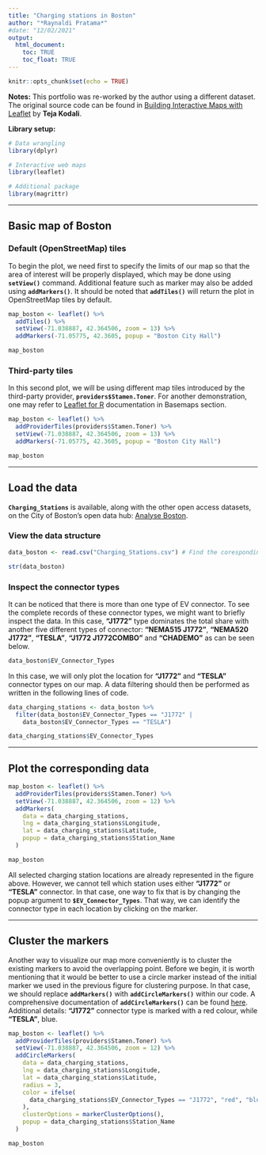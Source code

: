 ```yaml
---
title: "Charging stations in Boston"
author: "*Raynaldi Pratama*"
#date: "12/02/2021"
output: 
  html_document: 
    toc: TRUE
    toc_float: TRUE
---
```


```r
knitr::opts_chunk$set(echo = TRUE)
```

**Notes:** This portfolio was re-worked by the author using a different dataset. The original source code can be found in [Building Interactive Maps with Leaflet](https://www.r-bloggers.com/2015/11/building-interactive-maps-with-leaflet/) by **Teja Kodali**.

**Library setup:**

```r
# Data wrangling
library(dplyr)

# Interactive web maps
library(leaflet)

# Additional package
library(magrittr)
```

***

## Basic map of Boston

### Default (OpenStreetMap) tiles

To begin the plot, we need first to specify the limits of our map so that the area of interest will be properly displayed, which may be done using **`setView()`** command. Additional feature such as marker may also be added using **`addMarkers()`**. It should be noted that **`addTiles()`** will return the plot in OpenStreetMap tiles by default.

```r
map_boston <- leaflet() %>%
  addTiles() %>%
  setView(-71.038887, 42.364506, zoom = 13) %>%
  addMarkers(-71.05775, 42.3605, popup = "Boston City Hall")

map_boston
```

### Third-party tiles

In this second plot, we will be using different map tiles introduced by the third-party provider, **`providers$Stamen.Toner`**. For another demonstration, one may refer to [Leaflet for R](https://rstudio.github.io/leaflet/basemaps.html) documentation in Basemaps section.

```r
map_boston <- leaflet() %>%
  addProviderTiles(providers$Stamen.Toner) %>%
  setView(-71.038887, 42.364506, zoom = 13) %>%
  addMarkers(-71.05775, 42.3605, popup = "Boston City Hall")

map_boston
```

***

## Load the data

**`Charging_Stations`** is available, along with the other open access datasets, on the City of Boston's open data hub: [Analyse Boston](https://data.boston.gov/).  

### View the data structure

```r
data_boston <- read.csv("Charging_Stations.csv") # Find the coresponding file inside 00_data/

str(data_boston)
```

### Inspect the connector types

It can be noticed that there is more than one type of EV connector. To see the complete records of these connector types, we might want to briefly inspect the data. In this case, **"J1772"** type dominates the total share with another five different types of connector: **"NEMA515 J1772"**, **"NEMA520 J1772"**, **"TESLA"**, **"J1772 J1772COMBO"** and **"CHADEMO"** as can be seen below.

```r
data_boston$EV_Connector_Types
```

In this case, we will only plot the location for **"J1772"** and **"TESLA"** connector types on our map. A data filtering should then be performed as written in the following lines of code.

```r
data_charging_stations <- data_boston %>%
  filter(data_boston$EV_Connector_Types == "J1772" |
    data_boston$EV_Connector_Types == "TESLA")

data_charging_stations$EV_Connector_Types
```

***

## Plot the corresponding data

```r
map_boston <- leaflet() %>%
  addProviderTiles(providers$Stamen.Toner) %>%
  setView(-71.038887, 42.364506, zoom = 12) %>%
  addMarkers(
    data = data_charging_stations,
    lng = data_charging_stations$Longitude,
    lat = data_charging_stations$Latitude,
    popup = data_charging_stations$Station_Name
  )

map_boston
```

All selected charging station locations are already represented in the figure above. However, we cannot tell which station uses either **"J1772"** or **"TESLA"** connector. In that case, one way to fix that is by changing the popup argument to **`$EV_Connector_Types`**. That way, we can identify the connector type in each location by clicking on the marker.

***

## Cluster the markers

Another way to visualize our map more conveniently is to cluster the existing markers to avoid the overlapping point. Before we begin, it is worth mentioning that it would be better to use a circle marker instead of the initial marker we used in the previous figure for clustering purpose. In that case, we should replace **`addMarkers()`** with **`addCircleMarkers()`** within our code. A comprehensive documentation of **`addCircleMarkers()`** can be found [here](https://rstudio.github.io/leaflet/markers.html). Additional details: **"J1772"** connector type is marked with a red colour, while **"TESLA"**, blue.

```r
map_boston <- leaflet() %>%
  addProviderTiles(providers$Stamen.Toner) %>%
  setView(-71.038887, 42.364506, zoom = 12) %>%
  addCircleMarkers(
    data = data_charging_stations,
    lng = data_charging_stations$Longitude,
    lat = data_charging_stations$Latitude,
    radius = 3,
    color = ifelse(
      data_charging_stations$EV_Connector_Types == "J1772", "red", "blue"
    ),
    clusterOptions = markerClusterOptions(),
    popup = data_charging_stations$Station_Name
  )

map_boston
```
